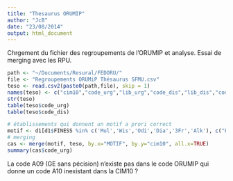 ```yaml
---
title: "Thesaurus ORUMIP"
author: "JcB"
date: "23/08/2014"
output: html_document
---
```


Chrgement du fichier des regroupements de l'ORUMIP et analyse. Essai de merging avec les RPU.

```r
path <- "~/Documents/Resural/FEDORU/"
file <- "Regroupements ORUMiP Thésaurus SFMU.csv"
teso <- read.csv2(paste0(path,file), skip = 1)
names(teso) <- c("cim10","code_urg","lib_urg","code_dis","lib_dis","code_pat","lib_pat")
str(teso)
table(teso$code_urg)
table(teso$code_dis)

# établissements qui donnent un motif a prori correct
motif <- d1[d1$FINESS %in% c('Mul','Wis','Odi','Dia','3Fr','Alk'), c("FINESS","MOTIF")]
# merging
cas <- merge(motif, teso, by.x="MOTIF", by.y="cim10", all.x=TRUE)
summary(cas$code_urg)

```
La code A09 (GE sans pécision) n'existe pas dans le code ORUMIP qui donne un code A10 inexistant dans la CIM10 ?

